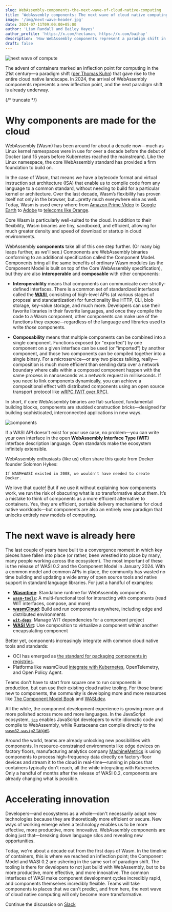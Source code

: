 ```yaml
---
slug: WebAssembly-components-the-next-wave-of-cloud-native-computing
title: 'WebAssembly components: The next wave of cloud native computing'
image: '/img/next-wave-header.jpg'
date: 2024-07-11T09:00:00+05:00
author: 'Liam Randall and Bailey Hayes'
author_profile: 'https://x.com/hectaman, https://x.com/baihay'
description: 'How WebAssembly components represent a paradigm shift in application development and deployment'
draft: false
---
```


![next wave of compute](/img/next-wave-header.jpg)

The advent of containers marked an inflection point for computing in the 21st century&mdash;a paradigm shift ([per Thomas Kuhn](https://en.wikipedia.org/wiki/Paradigm_shift)) that gave rise to the entire cloud native landscape. In 2024, the arrival of WebAssembly components represents a new inflection point, and the next paradigm shift is already underway.

{/* truncate */}

# Why components are made for the cloud

WebAssembly (Wasm) has been around for about a decade now&mdash;much as Linux kernel namespaces were in use for over a decade before the debut of Docker (and 15 years before Kubernetes reached the mainstream). Like the Linux namespace, the core WebAssembly standard has provided a firm foundation to build on. 

In the case of Wasm, that means we have a bytecode format and virtual instruction set architecture (ISA) that enable us to compile code from any language to a common standard, without needing to build for a particular kernel or architecture. Over the last decade, Wasm’s flexibility has proven itself not only in the browser, but...pretty much everywhere else as well. Today, Wasm is used every where from [Amazon Prime Video](https://www.amazon.science/blog/how-prime-video-updates-its-app-for-more-than-8-000-device-types) to [Google Earth](https://www.youtube.com/watch?v=ms5_0wOl79I) to [Adobe](https://www.cncf.io/blog/2022/11/17/better-together-a-kubernetes-and-wasm-case-study/) to [telecoms like Orange](https://www.cncf.io/blog/2024/01/05/bringing-webassembly-to-telecoms-with-cncf-wasmcloud/).

Core Wasm is particularly well-suited to the cloud. In addition to their flexibility, Wasm binaries are tiny, sandboxed, and efficient, allowing for much greater density and speed of download or startup in cloud environments. 
 
WebAssembly **components** take all of this one step further. (Or many big leaps further, as we'll see.) Components are WebAssembly binaries conforming to an additional specification called the Component Model. Components bring all the same benefits of ordinary Wasm modules (as the Component Model is built on top of the Core WebAssembly specification), but they are also **interoperable** and **composable** with other components:

* **Interoperability** means that components can communicate over strictly-defined interfaces. There is a common set of standardized interfaces called the [**WASI**](https://github.com/WebAssembly/WASI/), consisting of high-level APIs (at various stages of proposal and standardization) for functionality like HTTP, CLI, blob storage, key-value storage, and much more. Developers can use their favorite libraries in their favorite languages, and once they compile the code to a Wasm component, other components can make use of the functions they expose&mdash;regardless of the language and libraries used to write *those* components.

* **Composability** means that multiple components can be combined into a single component. Functions exposed (or "exported") by one component on a given interface can be used (or "imported") by another component, and those two components can be compiled together into a single binary. For a microservice&mdash;or any two pieces talking, really&mdash;composition is much more efficient than sending data over a network boundary where calls within a composed component happen with the same process in nanoseconds vs a network request in milliseconds. If you need to link components dynamically, you can achieve a compositional effect with distributed components using an open source transport protocol like [wRPC (WIT over RPC)](https://github.com/wrpc/wrpc).

In short, if core WebAssembly binaries are flat-surfaced, fundamental building blocks, components are studded construction bricks&mdash;designed for building sophisticated, interconnected applications in new ways. 

![components](../../static/img/components-next-wave.png)

If a WASI API doesn't exist for your use case, no problem&mdash;you can write your own interface in the open **WebAssembly Interface Type (WIT)** interface description language. Open standards make the ecosystem infinitely extensible. 

WebAssembly enthusiasts (like us) often share this quote from Docker founder Solomon Hykes:

    If WASM+WASI existed in 2008, we wouldn't have needed to create Docker.

We love that quote! But if we use it without explaining how components work, we run the risk of obscuring what is so transformative about them. It’s a mistake to think of components as a more efficient alternative to containers. Yes, they are efficient, portable delivery mechanisms for cloud native workloads&mdash;but components are also an entirely new paradigm that unlocks entirely new models of computing.

# The next wave is already here

The last couple of years have built to a convergence moment in which key pieces have fallen into place (or rather, been wrestled into place by many, many people working across the ecosystem). The most important of these is the release of WASI 0.2 and the Component Model in January 2024. With a common model and common APIs in place, the community has wasted no time building and updating a wide array of open source tools and native support in standard language libraries. For just a handful of examples:

* [**Wasmtime**](https://github.com/bytecodealliance/wasmtime): Standalone runtime for WebAssembly components
* [**`wasm-tools`**](https://github.com/bytecodealliance/wasm-tools): A multi-functional tool for interacting with components (read WIT interfaces, compose, and more)
* [**wasmCloud**](https://wasmcloud.com/): Build and run components anywhere, including edge and distributed environments
* [**`wit-deps`**](https://github.com/bytecodealliance/wit-deps): Manage WIT dependencies for a component project
* [**WASI Virt**](https://github.com/bytecodealliance/wasi-virt): Use composition to virtualize a component within another encapsulating component

Better yet, components increasingly integrate with common cloud native tools and standards:

* OCI has emerged as [the standard for packaging components in registries](https://tag-runtime.cncf.io/wgs/wasm/deliverables/wasm-oci-artifact/). 
* Platforms like wasmCloud [integrate with Kubernetes](https://wasmcloud.com/docs/kubernetes), OpenTelemetry, and Open Policy Agent. 

Teams don't have to start from square one to run components in production, but can use their existing cloud native tooling. For those brand new to components, the community is developing more and more resources like [The Component Model Book](https://component-model.bytecodealliance.org/) and [WASI.dev](https://wasi.dev/). 

All the while, the component development experience is growing more and more polished across more and more languages. In the JavaScript ecosystem, [`jco`](https://github.com/bytecodealliance/jco) enables JavaScript developers to write idiomatic code and compile to WebAssembly, while Rustaceans can compile directly to the [`wasm32-wasip2` target](https://doc.rust-lang.org/nightly/rustc/platform-support/wasm32-wasip2.html).

Around the world, teams are already unlocking new possibilities with components. In resource-constrained environments like edge devices on factory floors, manufacturing analytics company [MachineMetrics](https://www.youtube.com/watch?v=fQdkNGZqYZA&list=PLj6h78yzYM2MQteKoXxICTWiUdZYEw6RI&index=6) is using components to process high-frequency data directly on factory-floor devices and stream it to the cloud in real-time&mdash;running in places that containers typically don't reach, all the while integrating with Kubernetes. Only a handful of months after the release of WASI 0.2, components are already changing what is possible.

# Accelerating innovation

Developers&mdash;and ecosystems as a whole&mdash;don't necessarily adopt new technologies because they are theoretically more efficient or secure. New ways of working emerge when a technology enables us to be more effective, more productive, more innovative. WebAssembly components are doing just that&mdash;breaking down language silos and revealing new opportunities.

Today, we're about a decade out from the first days of Wasm. In the timeline of containers, this is where we reached an inflection point; the Component Model and WASI 0.2 are ushering in the same sort of paradigm shift. The tooling is there for developers to not just build with WebAssembly, but to be more productive, more effective, and more innovative. The common interfaces of WASI make component development cycles incredibly rapid, and components themselves incredibly flexible. Teams will take components to places that we can't predict, and from here, the next wave of cloud native computing will only become more transformative.

Continue the discussion on [Slack](https://slack.wasmcloud.com/)
